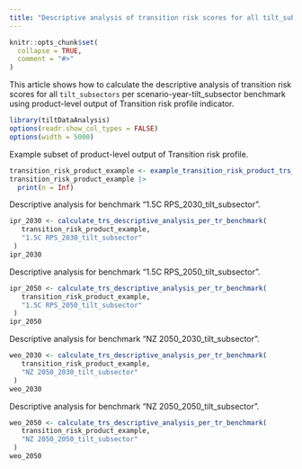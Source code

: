 ```yaml
---
title: "Descriptive analysis of transition risk scores for all tilt_subsectors per scenario-year-tilt_subsector benchmark"
---
```


```r
knitr::opts_chunk$set(
  collapse = TRUE,
  comment = "#>"
)
```

This article shows how to calculate the descriptive analysis of transition risk 
scores for all `tilt_subsectors` per scenario-year-tilt_subsector benchmark 
using product-level output of Transition risk profile indicator.

```r
library(tiltDataAnalysis)
options(readr.show_col_types = FALSE)
options(width = 5000)
```

Example subset of product-level output of Transition risk profile.

```r
transition_risk_product_example <- example_transition_risk_product_trs_des_analysis()
transition_risk_product_example |> 
  print(n = Inf)
```

Descriptive analysis for benchmark "1.5C RPS_2030_tilt_subsector".

```r
ipr_2030 <- calculate_trs_descriptive_analysis_per_tr_benchmark(
   transition_risk_product_example,
   "1.5C RPS_2030_tilt_subsector"
 )
ipr_2030
```

Descriptive analysis for benchmark "1.5C RPS_2050_tilt_subsector".

```r
ipr_2050 <- calculate_trs_descriptive_analysis_per_tr_benchmark(
   transition_risk_product_example,
   "1.5C RPS_2050_tilt_subsector"
 )
ipr_2050
```

Descriptive analysis for benchmark "NZ 2050_2030_tilt_subsector".

```r
weo_2030 <- calculate_trs_descriptive_analysis_per_tr_benchmark(
   transition_risk_product_example,
   "NZ 2050_2030_tilt_subsector"
 )
weo_2030
```

Descriptive analysis for benchmark "NZ 2050_2050_tilt_subsector".

```r
weo_2050 <- calculate_trs_descriptive_analysis_per_tr_benchmark(
   transition_risk_product_example,
   "NZ 2050_2050_tilt_subsector"
 )
weo_2050
```
